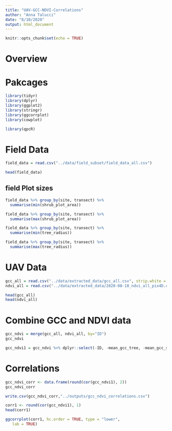 ```yaml
---
title: "UAV-GCC-NDVI-Correlations"
author: "Anna Talucci"
date: "8/10/2020"
output: html_document
---
```


```r
knitr::opts_chunk$set(echo = TRUE)
```

# Overview


# Pakcages
```r
library(tidyr)
library(dplyr)
library(ggplot2)
library(stringr)
library(ggcorrplot)
library(cowplot)

library(qpcR)
```


# Field Data
```r
field_data = read.csv("../data/field_subset/field_data_all.csv")
```

```r
head(field_data)
```

## field Plot sizes

```r
field_data %>% group_by(site, transect) %>% 
  summarise(min(shrub_plot_area))
```

```r
field_data %>% group_by(site, transect) %>% 
  summarise(max(shrub_plot_area))
```

```r
field_data %>% group_by(site, transect) %>% 
  summarise(min(tree_radius))
```

```r
field_data %>% group_by(site, transect) %>% 
  summarise(max(tree_radius))
```

# UAV Data

```r
gcc_all = read.csv("../data/extracted_data/gcc_all.csv", strip.white = TRUE)
ndvi_all = read.csv("../data/extracted_data/2020-08-10_ndvi_all_pix4D.csv", strip.white = TRUE)
```

```r
head(gcc_all)
head(ndvi_all)
```

# Combine GCC and NDVI data

```r
gcc_ndvi = merge(gcc_all, ndvi_all, by="ID")
gcc_ndvi

```

```r
gcc_ndvi1 = gcc_ndvi %>% dplyr::select(-ID, -mean_gcc_tree, -mean_gcc_shrub, -mean_ndvi_tree, -mean_ndvi_shrub)
```


# Correlations
```r
gcc_ndvi_corr <- data.frame(round(cor(gcc_ndvi1), 2))
gcc_ndvi_corr
```

```r
write.csv(gcc_ndvi_corr,"../outputs/gcc_ndvi_correlations.csv")
```


```r
corr1 <- round(cor(gcc_ndvi1), 1)
head(corr1)
```
```r
ggcorrplot(corr1, hc.order = TRUE, type = "lower",
   lab = TRUE)
```

